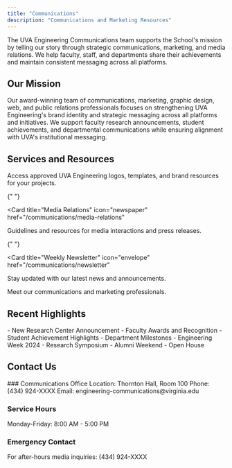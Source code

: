 ```yaml
---
title: "Communications"
description: "Communications and Marketing Resources"
---
```


The UVA Engineering Communications team supports the School's mission by telling our story through strategic communications, marketing, and media relations. We help faculty, staff, and departments share their achievements and maintain consistent messaging across all platforms.

## Our Mission

Our award-winning team of communications, marketing, graphic design, web, and public relations professionals focuses on strengthening UVA Engineering's brand identity and strategic messaging across all platforms and initiatives. We support faculty research announcements, student achievements, and departmental communications while ensuring alignment with UVA's institutional messaging.

## Services and Resources

<CardGroup>
  <Card title="Communications Toolbox" icon="toolbox" href="/communications/toolbox">
    Access approved UVA Engineering logos, templates, and brand resources for your projects.
  </Card>

{" "}

<Card
  title="Media Relations"
  icon="newspaper"
  href="/communications/media-relations"
>
  Guidelines and resources for media interactions and press releases.
</Card>

{" "}

<Card
  title="Weekly Newsletter"
  icon="envelope"
  href="/communications/newsletter"
>
  Stay updated with our latest news and announcements.
</Card>

  <Card title="Our Team" icon="users" href="/communications/staff">
    Meet our communications and marketing professionals.
  </Card>
</CardGroup>

## Recent Highlights

<AccordionGroup>
  <Accordion icon="newspaper" title="Latest News">
    - New Research Center Announcement
    - Faculty Awards and Recognition
    - Student Achievement Highlights
    - Department Milestones
  </Accordion>

  <Accordion icon="calendar" title="Upcoming Events">
    - Engineering Week 2024
    - Research Symposium
    - Alumni Weekend
    - Open House
  </Accordion>
</AccordionGroup>

## Contact Us

<Note>
### Communications Office
Location: Thornton Hall, Room 100  
Phone: (434) 924-XXXX  
Email: engineering-communications@virginia.edu

### Service Hours

Monday-Friday: 8:00 AM - 5:00 PM

### Emergency Contact

For after-hours media inquiries: (434) 924-XXXX

</Note>
